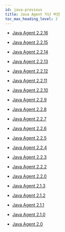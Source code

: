 ```yaml
---
id: java-previous
title: Java Agent 지난 버전
toc_max_heading_level: 2
---
```


* [Java Agent 2.2.16](java-2_2_16)

* [Java Agent 2.2.15](java-2_2_15)

* [Java Agent 2.2.14](java-2_2_14)

* [Java Agent 2.2.13](java-2_2_13)

* [Java Agent 2.2.12](java-2_2_12)

* [Java Agent 2.2.11](java-2_2_11)

* [Java Agent 2.2.10](java-2_2_10)

* [Java Agent 2.2.9](java-2_2_9)

* [Java Agent 2.2.8](java-2_2_8)

* [Java Agent 2.2.7](java-2_2_7)

* [Java Agent 2.2.6](java-2_2_6)

* [Java Agent 2.2.5](java-2_2_5)

* [Java Agent 2.2.4](java-2_2_4)

* [Java Agent 2.2.3](java-2_2_3)

* [Java Agent 2.2.2](java-2_2_2)

* [Java Agent 2.2.0](java-2_2_0)

* [Java Agent 2.1.3](java-2_1_3)

* [Java Agent 2.1.2](java-2_1_2)

* [Java Agent 2.1.1](java-2_1_1)

* [Java Agent 2.1.0](java-2_1_0)

* [Java Agent 2.0](java-2_0)